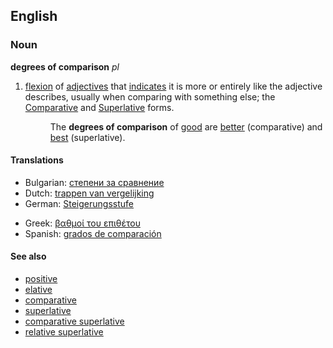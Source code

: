==English==

===Noun===
{{wikipedia}}
'''degrees of comparison''' ''pl''

# {{linguistics}} [[flexion]] of [[adjective]]s that [[indicate]]s it is more or entirely like the adjective describes, usually when comparing with something else; the [[comparative#Noun|Comparative]] and [[superlative#Noun|Superlative]] forms.
#:The '''degrees of comparison''' of [[good]]  are [[better]] (comparative) and [[best]] (superlative).
====Translations====
{{trans-top|flexion of adjectives that indicates it is more or entirely like the adjective describes}}
* Bulgarian: [[степени за сравнение]] {{plural}}
* Dutch: [[trappen van vergelijking]] {{m}} {{plural}}
* German: [[Steigerungsstufe]] {{f}} {{plural}}
{{trans-mid}}
* Greek: [[βαθμοί του επιθέτου]] {{m}} {{plural}}
* Spanish: [[grados de comparación]] {{m|p}}
{{trans-bottom}}

====See also====
*[[positive]]
*[[elative]]
*[[comparative]]
*[[superlative]]
*[[comparative superlative]]
*[[relative superlative]]